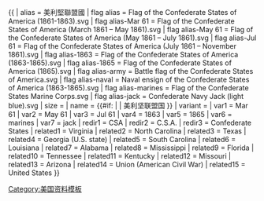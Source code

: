 {{ {{{1<noinclude>|country showdata</noinclude>}}}
| alias = 美利堅聯盟國
| flag alias = Flag of the Confederate States of America (1861-1863).svg
| flag alias-Mar 61 = Flag of the Confederate States of America (March 1861 – May 1861).svg
| flag alias-May 61 = Flag of the Confederate States of America (May 1861 – July 1861).svg
| flag alias-Jul 61 = Flag of the Confederate States of America (July 1861 – November 1861).svg
| flag alias-1863 = Flag of the Confederate States of America (1863-1865).svg
| flag alias-1865 = Flag of the Confederate States of America (1865).svg
| flag alias-army = Battle flag of the Confederate States of America.svg
| flag alias-naval = Naval ensign of the Confederate States of America (1863-1865).svg
| flag alias-marines = Flag of the Confederate States Marine Corps.svg
| flag alias-jack = Confederate Navy Jack (light blue).svg
| size = {{{size|}}}
| name = {{#if: {{{name|}}} | {{{name|}}} | 美利坚联盟国 }}
| variant = {{{variant|}}}
<noinclude>
| var1 = Mar 61
| var2 = May 61
| var3 = Jul 61
| var4 = 1863
| var5 = 1865
| var6 = marines
| var7 = jack
| redir1 = CSA
| redir2 = C.S.A.
| redir3 = Confederate States
| related1 = Virginia
| related2 = North Carolina
| related3 = Texas
| related4 = Georgia (U.S. state)
| related5 = South Carolina
| related6 = Louisiana
| related7 = Alabama
| related8 = Mississippi
| related9 = Florida
| related10 = Tennessee
| related11 = Kentucky
| related12 = Missouri
| related13 = Arizona
| related14 = Union (American Civil War)
| related15 = United States
[[Category:美国资料模板]]
</noinclude>
}}